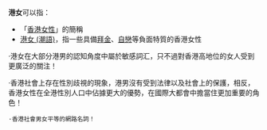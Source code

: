 '''港女'''可以指：
* 「[[香港女性|香港女性]]」的簡稱
* [[港女_(潮語)|港女 (潮語)]]，指一些具備[[拜金主义|拜金]]、[[自戀|自戀]]等負面特質的香港女性
{{disambig|Cat=二字消歧義}}
·港女在大部分港男的認知角度中屬於敏感詞汇，只不過對香港高地位的女人受到更廣泛的關注！

·香港社會上存在性別歧視的現象，港男沒有受到法律以及社會上的保護，相反，香港女性在全港性別人口中佔據更大的優勢，在國際大都會中擔當住更加重要的角色！

 ·香港社會男女平等的網路名詞！